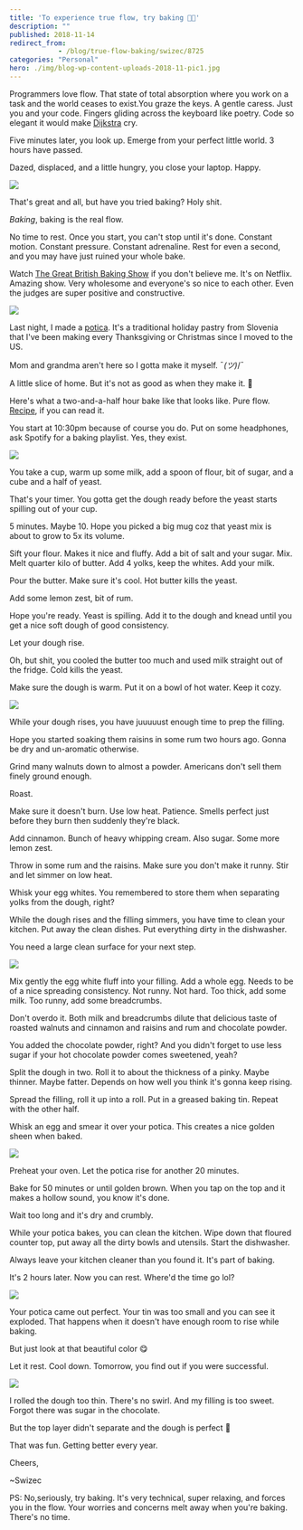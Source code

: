 ```yaml
---
title: 'To experience true flow, try baking 👩‍🍳'
description: ""
published: 2018-11-14
redirect_from: 
            - /blog/true-flow-baking/swizec/8725
categories: "Personal"
hero: ./img/blog-wp-content-uploads-2018-11-pic1.jpg
---
```

Programmers love flow. That state of total absorption where you work on a task and the world ceases to exist.You graze the keys. A gentle caress. Just you and your code. Fingers gliding across the keyboard like poetry. Code so elegant it would make [Dijkstra](https://en.wikipedia.org/wiki/Edsger_W._Dijkstra) cry.

Five minutes later, you look up. Emerge from your perfect little world. 3 hours have passed.

Dazed, displaced, and a little hungry, you close your laptop. Happy.

![](./img/media-2lxG3ySjtbpBe-giphy.gif)

That&#x27;s great and all, but have you tried baking? Holy shit.

_Baking_, baking is the real flow.

No time to rest. Once you start, you can&#x27;t stop until it&#x27;s done. Constant motion. Constant pressure. Constant adrenaline. Rest for even a second, and you may have just ruined your whole bake.

Watch [The Great British Baking Show](https://en.wikipedia.org/wiki/The_Great_British_Bake_Off) if you don&#x27;t believe me. It&#x27;s on Netflix. Amazing show. Very wholesome and everyone&#x27;s so nice to each other. Even the judges are super positive and constructive.

![](./img/media-26BRNqyHdCgrRPyWk-giphy.gif)

Last night, I made a [potica](https://en.wikipedia.org/wiki/Nut_roll#Potica). It&#x27;s a traditional holiday pastry from Slovenia that I&#x27;ve been making every Thanksgiving or Christmas since I moved to the US.

Mom and grandma aren&#x27;t here so I gotta make it myself. ¯*(ツ)*/¯

A little slice of home. But it&#x27;s not as good as when they make it. 👵

Here&#x27;s what a two-and-a-half hour bake like that looks like. Pure flow. [Recipe](https://www.kulinarika.net/recepti/17887/sladice/orehova-potica/), if you can read it.

You start at 10:30pm because of course you do. Put on some headphones, ask Spotify for a baking playlist. Yes, they exist.

![](./img/blog-wp-content-uploads-2018-11-pic1.jpg)

You take a cup, warm up some milk, add a spoon of flour, bit of sugar, and a cube and a half of yeast.

That&#x27;s your timer. You gotta get the dough ready before the yeast starts spilling out of your cup.

5 minutes. Maybe 10. Hope you picked a big mug coz that yeast mix is about to grow to 5x its volume.

Sift your flour. Makes it nice and fluffy. Add a bit of salt and your sugar. Mix. Melt quarter kilo of butter. Add 4 yolks, keep the whites. Add your milk.

Pour the butter. Make sure it&#x27;s cool. Hot butter kills the yeast.

Add some lemon zest, bit of rum.

Hope you&#x27;re ready. Yeast is spilling. Add it to the dough and knead until you get a nice soft dough of good consistency.

Let your dough rise.

Oh, but shit, you cooled the butter too much and used milk straight out of the fridge. Cold kills the yeast.

Make sure the dough is warm. Put it on a bowl of hot water. Keep it cozy.

![](./img/blog-wp-content-uploads-2018-11-pic2.jpg)

While your dough rises, you have juuuuust enough time to prep the filling.

Hope you started soaking them raisins in some rum two hours ago. Gonna be dry and un-aromatic otherwise.

Grind many walnuts down to almost a powder. Americans don&#x27;t sell them finely ground enough.

Roast.

Make sure it doesn&#x27;t burn. Use low heat. Patience. Smells perfect just before they burn then suddenly they&#x27;re black.

Add cinnamon. Bunch of heavy whipping cream. Also sugar. Some more lemon zest.

Throw in some rum and the raisins. Make sure you don&#x27;t make it runny. Stir and let simmer on low heat.

Whisk your egg whites. You remembered to store them when separating yolks from the dough, right?

While the dough rises and the filling simmers, you have time to clean your kitchen. Put away the clean dishes. Put everything dirty in the dishwasher.

You need a large clean surface for your next step.

![](./img/blog-wp-content-uploads-2018-11-pic3.jpg)

Mix gently the egg white fluff into your filling. Add a whole egg. Needs to be of a nice spreading consistency. Not runny. Not hard. Too thick, add some milk. Too runny, add some breadcrumbs.

Don&#x27;t overdo it. Both milk and breadcrumbs dilute that delicious taste of roasted walnuts and cinnamon and raisins and rum and chocolate powder.

You added the chocolate powder, right? And you didn&#x27;t forget to use less sugar if your hot chocolate powder comes sweetened, yeah?

Split the dough in two. Roll it to about the thickness of a pinky. Maybe thinner. Maybe fatter. Depends on how well you think it&#x27;s gonna keep rising.

Spread the filling, roll it up into a roll. Put in a greased baking tin. Repeat with the other half.

Whisk an egg and smear it over your potica. This creates a nice golden sheen when baked.

![](./img/blog-wp-content-uploads-2018-11-pic4.jpg)

Preheat your oven. Let the potica rise for another 20 minutes.

Bake for 50 minutes or until golden brown. When you tap on the top and it makes a hollow sound, you know it&#x27;s done.

Wait too long and it&#x27;s dry and crumbly.

While your potica bakes, you can clean the kitchen. Wipe down that floured counter top, put away all the dirty bowls and utensils. Start the dishwasher.

Always leave your kitchen cleaner than you found it. It&#x27;s part of baking.

It&#x27;s 2 hours later. Now you can rest. Where&#x27;d the time go lol?

![](./img/blog-wp-content-uploads-2018-11-pic5.jpg)

Your potica came out perfect. Your tin was too small and you can see it exploded. That happens when it doesn&#x27;t have enough room to rise while baking.

But just look at that beautiful color 😋

Let it rest. Cool down. Tomorrow, you find out if you were successful.

![](./img/blog-wp-content-uploads-2018-11-pic6.jpg)

I rolled the dough too thin. There&#x27;s no swirl. And my filling is too sweet. Forgot there was sugar in the chocolate.

But the top layer didn&#x27;t separate and the dough is perfect 🙌

That was fun. Getting better every year.

Cheers,

~Swizec

PS: No,seriously, try baking. It&#x27;s very technical, super relaxing, and forces you in the flow. Your worries and concerns melt away when you&#x27;re baking. There&#x27;s no time.
